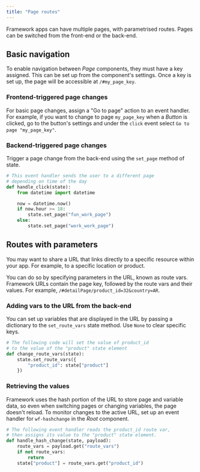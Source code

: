 ```yaml
---
title: "Page routes"
---
```


Framework apps can have multiple pages, with parametrised routes. Pages can be switched from the front-end or the back-end.

## Basic navigation

To enable navigation between _Page_ components, they must have a key assigned. This can be set up from the component's settings. Once a key is set up, the page will be accessible at `/#my_page_key`.

### Frontend-triggered page changes

For basic page changes, assign a "Go to page" action to an event handler. For example, if you want to change to page `my_page_key` when a _Button_ is clicked, go to the button's settings and under the `click` event select `Go to page "my_page_key"`.

### Backend-triggered page changes

Trigger a page change from the back-end using the `set_page` method of state.

```py
# This event handler sends the user to a different page
# depending on time of the day
def handle_click(state):
    from datetime import datetime

    now = datetime.now()
    if now.hour >= 18:
        state.set_page("fun_work_page")
    else:
        state.set_page("work_work_page")
```

## Routes with parameters

You may want to share a URL that links directly to a specific resource within your app. For example, to a specific location or product.

You can do so by specifying parameters in the URL, known as route vars. Framework URLs contain the page key, followed by the route vars and their values. For example, `/#detailPage/product_id=32&country=AR`.

### Adding vars to the URL from the back-end

You can set up variables that are displayed in the URL by passing a dictionary to the `set_route_vars` state method. Use `None` to clear specific keys.

```py
# The following code will set the value of product_id
# to the value of the "product" state element
def change_route_vars(state):
    state.set_route_vars({
        "product_id": state["product"]
    })
```

### Retrieving the values

Framework uses the hash portion of the URL to store page and variable data, so even when switching pages or changing variables, the page doesn't reload. To monitor changes to the active URL, set up an event handler for `wf-hashchange` in the _Root_ component.

```py
# The following event handler reads the product_id route var,
# then assigns its value to the "product" state element.
def handle_hash_change(state, payload):
    route_vars = payload.get("route_vars")
    if not route_vars:
        return
    state["product"] = route_vars.get("product_id")
```
